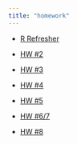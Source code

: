 ```yaml
---
title: "homework"
---
```


-   [R Refresher](R-Refresher.qmd)

-   [HW #2](2-hw.qmd)

-   [HW #3](3-hw.qmd)

-   [HW #4](4-hw.qmd)

-   [HW #5](6-hw.qmd)

-   [HW #6/7](mlm-hw.qmd)

-   [HW #8](sem-hw.qmd)


